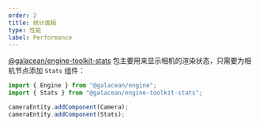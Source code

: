 ```yaml
---
order: 2
title: 统计面板
type: 性能
label: Performance
---
```


[@galacean/engine-toolkit-stats](https://www.npmjs.com/package/@galacean/engine-toolkit-stats) 包主要用来显示相机的渲染状态，只需要为相机节点添加 `Stats` 组件：

```typescript
import { Engine } from "@galacean/engine";
import { Stats } from "@galacean/engine-toolkit-stats";

cameraEntity.addComponent(Camera);
cameraEntity.addComponent(Stats);
```
